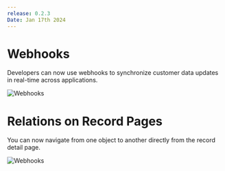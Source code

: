 ```yaml
---
release: 0.2.3
Date: Jan 17th 2024
---
```


# Webhooks

Developers can now use webhooks to synchronize customer data updates in real-time across applications.

![Webhooks](/images/releases/0.2.3_webhooks.png)

# Relations on Record Pages

You can now navigate from one object to another directly from the record detail page.

![Webhooks](/images/releases/0.2.3_relations.png)